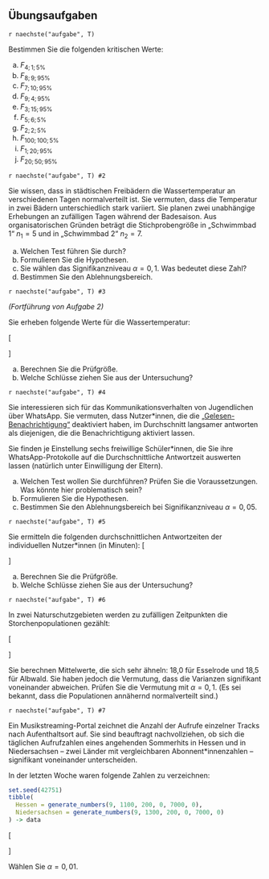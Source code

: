 ## Übungsaufgaben {-}

\nopagebreak

`r naechste("aufgabe", T)`

Bestimmen Sie die folgenden kritischen Werte:

a) $F_{4;1;5\%}$
a) $F_{8;9;95\%}$
a) $F_{7;10;95\%}$
a) $F_{9;4;95\%}$
a) $F_{3;15;95\%}$
a) $F_{5;6;5\%}$
a) $F_{2;2;5\%}$
a) $F_{100;100;5\%}$
a) $F_{1;20;95\%}$
a) $F_{20;50;95\%}$

`r naechste("aufgabe", T) #2`

Sie wissen, dass in städtischen Freibädern die Wassertemperatur an verschiedenen Tagen normalverteilt ist. Sie vermuten, dass die  Temperatur in zwei Bädern unterschiedlich stark variiert. Sie planen zwei unabhängige Erhebungen an zufälligen Tagen während der Badesaison. Aus organisatorischen Gründen beträgt die Stichprobengröße in „Schwimmbad 1“ $n_1=5$ und in „Schwimmbad 2“ $n_2=7$.

a) Welchen Test führen Sie durch?
a) Formulieren Sie die Hypothesen.
c) Sie wählen das Signifikanzniveau $\alpha=0{,}1$. Was bedeutet diese Zahl?
b) Bestimmen Sie den Ablehnungsbereich.

`r naechste("aufgabe", T) #3`

*(Fortführung von Aufgabe 2)*

Sie erheben folgende Werte für die Wassertemperatur:

\[\begin{aligned}
\textrm{Schwimmbad 1}:\quad 23{,}3\quad21{,}4\quad20{,}9\quad19{,}4\quad21{,}6&\\
\textrm{Schwimmbad 2} : \quad 21{,}5\quad21{,}7\quad21{,}5\quad21{,}4\quad22{,}0&\quad20{,}9\quad21{,}8
\end{aligned}\]

a) Berechnen Sie die Prüfgröße.
b) Welche Schlüsse ziehen Sie aus der Untersuchung?


`r naechste("aufgabe", T) #4`

Sie interessieren sich für das Kommunikationsverhalten von Jugendlichen über WhatsApp. Sie vermuten, dass Nutzer\*innen, die die [„Gelesen-Benachrichtigung“](https://faq.whatsapp.com/en/android/28000015/?lang=de) deaktiviert haben, im Durchschnitt langsamer antworten als diejenigen, die die Benachrichtigung aktiviert lassen.

Sie finden je Einstellung sechs freiwillige Schüler\*innen, die Sie ihre WhatsApp-Protokolle auf die Durchschnittliche Antwortzeit auswerten lassen (natürlich unter Einwilligung der Eltern).

a) Welchen Test wollen Sie durchführen? Prüfen Sie die Voraussetzungen. Was könnte hier problematisch sein?
a) Formulieren Sie die Hypothesen.
b) Bestimmen Sie den Ablehnungsbereich bei Signifikanzniveau $\alpha=0{,}05$.

`r naechste("aufgabe", T) #5`

Sie ermitteln die folgenden durchschnittlichen Antwortzeiten der individuellen Nutzer\*innen (in Minuten):
\[\begin{aligned}
\textrm{Ohne Benachrichtigung} &: \quad 24{,}7\quad32{,}0\quad48{,}9\quad23{,}7\quad23{,}0\quad10{,}0\\
\textrm{Mit Benachrichtigung} &: \quad18{,}2\quad14{,}3\quad23{,}4\quad31{,}6\quad36{,}4\quad 9{,}2
\end{aligned}\]

a) Berechnen Sie die Prüfgröße.
b) Welche Schlüsse ziehen Sie aus der Untersuchung?

`r naechste("aufgabe", T) #6`

In zwei Naturschutzgebieten werden zu zufälligen Zeitpunkten die Storchenpopulationen gezählt:

\[\begin{aligned}
\textrm{Naturschutzgebiet Esselrode}&: \quad17\quad15\quad16\quad22\quad17\quad21\\
\textrm{Naturschutzgebiet Albwald}&:\quad 23\quad17\quad13\quad20\quad19\quad19
\end{aligned}\]

Sie berechnen Mittelwerte, die sich sehr ähneln: 18,0 für Esselrode und 18,5 für Albwald. Sie haben jedoch die Vermutung, dass die Varianzen signifikant voneinander abweichen. Prüfen Sie die Vermutung mit $\alpha=0{,}1$. (Es sei bekannt, dass die Populationen annähernd normalverteilt sind.)

`r naechste("aufgabe", T) #7`

Ein Musikstreaming-Portal zeichnet die Anzahl der Aufrufe einzelner Tracks nach Aufenthaltsort auf. Sie sind  beauftragt nachvollziehen, ob sich die täglichen Aufrufzahlen eines angehenden Sommerhits in Hessen und in Niedersachsen -- zwei Länder mit vergleichbaren Abonnent\*innenzahlen -- signifikant voneinander unterscheiden.

In der letzten Woche waren folgende Zahlen zu verzeichnen:

```r
set.seed(42751)
tibble(
  Hessen = generate_numbers(9, 1100, 200, 0, 7000, 0),
  Niedersachsen = generate_numbers(9, 1300, 200, 0, 7000, 0)
) -> data
```

\[\begin{aligned}
\textrm{Hessen}: & \quad `r paste(data$Hessen, collapse=" \\quad ")`\\
\textrm{Niedersachsen}: & \quad `r paste(data$Niedersachsen, collapse=" \\quad ")`\\
\end{aligned}\]

Wählen Sie $\alpha = 0{,}01$.
